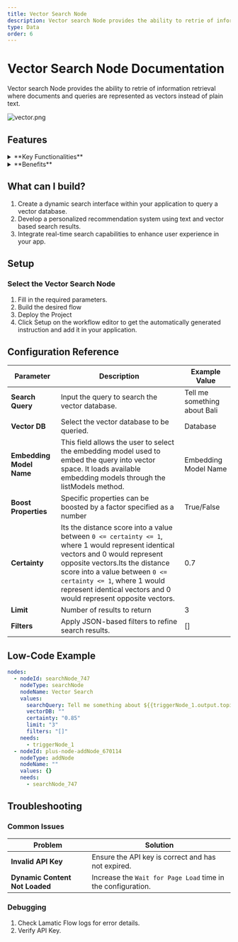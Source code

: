 ```yaml
---
title: Vector Search Node
description: Vector search Node provides the ability to retrie of information retrieval where documents and queries are represented as vectors instead of plain text.
type: Data
order: 6
---
```


# Vector Search Node Documentation

Vector search Node provides the ability to retrie of information retrieval where documents and queries are represented as vectors instead of plain text.

![vector.png](./img/vector/vector.png)

## Features

<details>

<summary>**Key Functionalities**</summary>{" "}

1. **Dynamic Search Query Input**: Allows for customizable search queries using dynamic placeholders like `{{triggerNode_1.output.topic}}`.

1. **Vector Database Selection**: Provides an option to select a specific vector database for efficient retrieval of information.

1. **Embedding Model Integration**: Supports the integration of embedding models by selecting predefined credentials.

1. **Certainty Threshold Adjustment**: Enables users to set a certainty threshold for search results using an adjustable slider.

1. **Result Limitation**: Allows limiting the number of search results returned with a configurable limit.

</details>

<details>

<summary>**Benefits**</summary>{" "}

1. **Customizability**: The dynamic query capability ensures that search inputs are adaptable to various scenarios and workflows.

1. **Precision**: The certainty threshold ensures high relevance of retrieved results by filtering based on confidence levels.

1. **Scalability**: Supports integration with vector databases and embedding models, making it suitable for complex and large-scale applications.

1. **Efficiency**: Configurable result limits optimize the retrieval process, saving time and resources.

</details>

## What can I build?

1. Create a dynamic search interface within your application to query a vector database.
1. Develop a personalized recommendation system using text and vector based search results.
1. Integrate real-time search capabilities to enhance user experience in your app.

## Setup

### Select the Vector Search Node

1. Fill in the required parameters.
1. Build the desired flow
1. Deploy the Project
1. Click Setup on the workflow editor to get the automatically generated instruction and add it in your application.

## Configuration Reference

| **Parameter**            | **Description**                                                                                                                                                                                                                                                                                          | **Example Value**            |
| ------------------------ | -------------------------------------------------------------------------------------------------------------------------------------------------------------------------------------------------------------------------------------------------------------------------------------------------------- | ---------------------------- |
| **Search Query**         | Input the query to search the vector database.                                                                                                                                                                                                                                                           | Tell me something about Bali |
| **Vector DB**            | Select the vector database to be queried.                                                                                                                                                                                                                                                                | Database                     |
| **Embedding Model Name** | This field allows the user to select the embedding model used to embed the query into vector space. It loads available embedding models through the listModels method.                                                                                                                                   | Embedding Model Name         |
| **Boost Properties**     | Specific properties can be boosted by a factor specified as a number                                                                                                                                                                                                                                     | True/False                   |
| **Certainty**            | Its the distance score into a value between `0 <= certainty <= 1`, where 1 would represent identical vectors and 0 would represent opposite vectors.Its the distance score into a value between `0 <= certainty <= 1`, where 1 would represent identical vectors and 0 would represent opposite vectors. | 0.7                          |
| **Limit**                | Number of results to return                                                                                                                                                                                                                                                                              | 3                            |
| **Filters**              | Apply JSON-based filters to refine search results.                                                                                                                                                                                                                                                       | []                           |

## Low-Code Example

```yaml
nodes:
  - nodeId: searchNode_747
    nodeType: searchNode
    nodeName: Vector Search
    values:
      searchQuery: Tell me something about ${{triggerNode_1.output.topic}}
      vectorDB: ""
      certainty: "0.85"
      limit: "3"
      filters: "[]"
    needs:
      - triggerNode_1
  - nodeId: plus-node-addNode_670114
    nodeType: addNode
    nodeName: ""
    values: {}
    needs:
      - searchNode_747
```

## Troubleshooting

### Common Issues

| **Problem**                    | **Solution**                                                 |
| ------------------------------ | ------------------------------------------------------------ |
| **Invalid API Key**            | Ensure the API key is correct and has not expired.           |
| **Dynamic Content Not Loaded** | Increase the `Wait for Page Load` time in the configuration. |

### Debugging

1. Check Lamatic Flow logs for error details.
1. Verify API Key.
